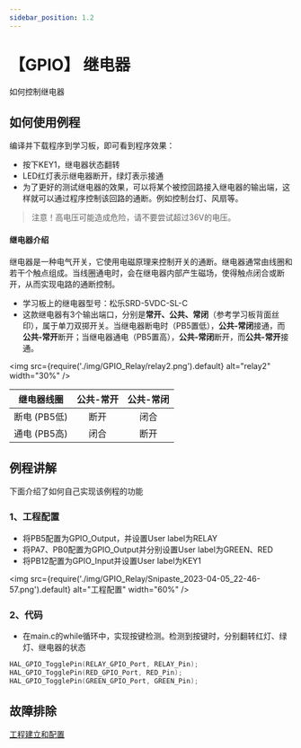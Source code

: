 ```yaml
---
sidebar_position: 1.2
---
```

# 【GPIO】 继电器

如何控制继电器

## 如何使用例程

编译并下载程序到学习板，即可看到程序效果：

- 按下KEY1，继电器状态翻转
- LED红灯表示继电器断开，绿灯表示接通
- 为了更好的测试继电器的效果，可以将某个被控回路接入继电器的输出端，这样就可以通过程序控制该回路的通断。例如控制台灯、风扇等。

> 注意！高电压可能造成危险，请不要尝试超过36V的电压。

#### 继电器介绍

继电器是一种电气开关，它使用电磁原理来控制开关的通断。继电器通常由线圈和若干个触点组成。当线圈通电时，会在继电器内部产生磁场，使得触点闭合或断开，从而实现电路的通断控制。

- 学习板上的继电器型号：松乐SRD-5VDC-SL-C
- 这款继电器有3个输出端口，分别是**常开、公共、常闭**（参考学习板背面丝印），属于单刀双掷开关。当继电器断电时（PB5置低），**公共-常闭**接通，而**公共-常开**断开；当继电器通电（PB5置高），**公共-常闭**断开，而**公共-常开**接通。

<img src={require('./img/GPIO_Relay/relay2.png').default} alt="relay2" width="30%" />

|  继电器线圈  | 公共-常开 | 公共-常闭 |
| :----------: | :-------: | :-------: |
| 断电 (PB5低) |   断开    |   闭合    |
| 通电 (PB5高) |   闭合    |   断开    |


## 例程讲解

下面介绍了如何自己实现该例程的功能

### 1、工程配置

- 将PB5配置为GPIO_Output，并设置User label为RELAY
- 将PA7、PB0配置为GPIO_Output并分别设置User label为GREEN、RED
- 将PB12配置为GPIO_Input并设置User label为KEY1

<img src={require('./img/GPIO_Relay/Snipaste_2023-04-05_22-46-57.png').default} alt="工程配置" width="60%" />

### 2、代码

- 在main.c的while循环中，实现按键检测。检测到按键时，分别翻转红灯、绿灯、继电器的状态

```c
HAL_GPIO_TogglePin(RELAY_GPIO_Port, RELAY_Pin);
HAL_GPIO_TogglePin(RED_GPIO_Port, RED_Pin);
HAL_GPIO_TogglePin(GREEN_GPIO_Port, GREEN_Pin);
```

## 故障排除

[工程建立和配置](http://localhost:3000/docs/stm32/FAQ/TroubleShooting)